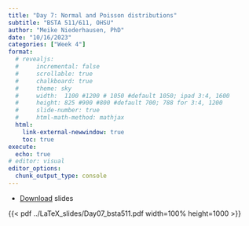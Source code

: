 ```yaml
---
title: "Day 7: Normal and Poisson distributions"
subtitle: "BSTA 511/611, OHSU"
author: "Meike Niederhausen, PhD"
date: "10/16/2023"
categories: ["Week 4"]
format: 
  # revealjs:
  #     incremental: false
  #     scrollable: true
  #     chalkboard: true
  #     theme: sky
  #     width:  1100 #1200 # 1050 #default 1050; ipad 3:4, 1600
  #     height: 825 #900 #800 #default 700; 788 for 3:4, 1200
  #     slide-number: true
  #     html-math-method: mathjax
  html:
    link-external-newwindow: true
    toc: true
execute:
  echo: true
# editor: visual
editor_options: 
  chunk_output_type: console
---
```



* [Download](../LaTeX_slides/Day07_bsta511.pdf) slides



{{< pdf ../LaTeX_slides/Day07_bsta511.pdf width=100% height=1000 >}}